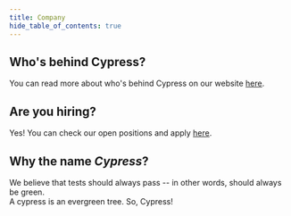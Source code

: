 ```yaml
---
title: Company
hide_table_of_contents: true
---
```



<TOCInline toc={toc} />

## <Icon name="angle-right" /> Who's behind Cypress?

You can read more about who's behind Cypress on our website
[here](https://www.cypress.io/about/).

## <Icon name="angle-right" /> Are you hiring?

Yes! You can check our open positions and apply
[here](https://www.cypress.io/jobs/).

## <Icon name="angle-right" /> Why the name _Cypress_?

We believe that tests should always pass -- in other words, should always be
green. <br /> A cypress is an evergreen tree. So, Cypress! <Icon name="tree" color="green" />
